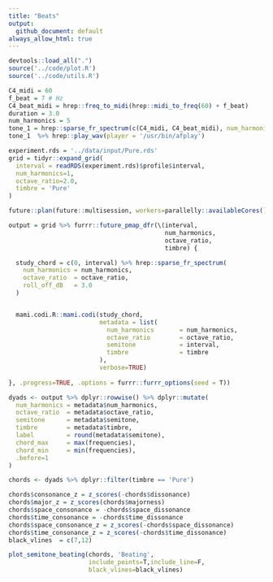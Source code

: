 ```yaml
---
title: "Beats"
output:
  github_document: default
always_allow_html: true
---
```

```r
devtools::load_all(".")
source('../code/plot.R')
source('../code/utils.R')
```

```r
C4_midi = 60
f_beat = 7 # Hz
C4_beat_midi = hrep::freq_to_midi(hrep::midi_to_freq(60) + f_beat)
duration = 3.0
num_harmonics = 5
tone_1 = hrep::sparse_fr_spectrum(c(C4_midi, C4_beat_midi), num_harmonics=num_harmonics) %>% hrep::wave(length_sec = duration)
tone_1  %>% hrep::play_wav(player = '/usr/bin/afplay')
```
```r
experiment.rds = '../data/input/Pure.rds'
grid = tidyr::expand_grid(
  interval = readRDS(experiment.rds)$profile$interval,
  num_harmonics=1,
  octave_ratio=2.0,
  timbre = 'Pure'
)

future::plan(future::multisession, workers=parallelly::availableCores())

output = grid %>% furrr::future_pmap_dfr(\(interval,
                                           num_harmonics,
                                           octave_ratio,
                                           timbre) {

  study_chord = c(0, interval) %>% hrep::sparse_fr_spectrum(
    num_harmonics = num_harmonics,
    octave_ratio  = octave_ratio,
    roll_off_dB   = 3.0
  )


  mami.codi.R::mami.codi(study_chord,
                         metadata = list(
                           num_harmonics       = num_harmonics,
                           octave_ratio        = octave_ratio,
                           semitone            = interval,
                           timbre              = timbre
                         ),
                         verbose=TRUE)
  
}, .progress=TRUE, .options = furrr::furrr_options(seed = T))
```

```r
dyads <- output %>% dplyr::rowwise() %>% dplyr::mutate(
  num_harmonics = metadata$num_harmonics,
  octave_ratio  = metadata$octave_ratio,
  semitone      = metadata$semitone,
  timbre        = metadata$timbre,
  label         = round(metadata$semitone),
  chord_max     = max(frequencies),
  chord_min     = min(frequencies),
  .before=1
)
```

```r

chords <- dyads %>% dplyr::filter(timbre == 'Pure')

```

```r

chords$consonance_z = z_scores(-chords$dissonance)
chords$major_z = z_scores(chords$majorness)
chords$space_consonance = -chords$space_dissonance
chords$time_consonance = -chords$time_dissonance
chords$space_consonance_z = z_scores(-chords$space_dissonance)
chords$time_consonance_z = z_scores(-chords$time_dissonance)
black_vlines  = c(7,12)
```

```r

plot_semitone_beating(chords, 'Beating',
                      include_points=T,include_line=F,
                      black_vlines=black_vlines)

```
